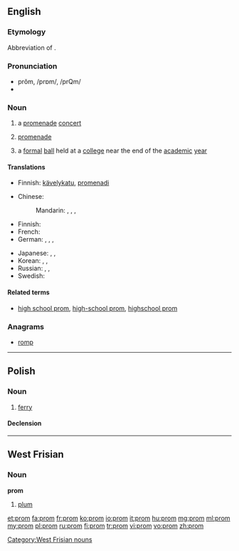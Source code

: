 ==English==

===Etymology===
Abbreviation of {{term|promenade|lang=en}}.

===Pronunciation===
* prŏm, /prɒm/, /prQm/
* {{rhymes|ɒm}}

===Noun===
{{wikipedia}}
{{en-noun}}

# {{British}} a [[promenade]] [[concert]]
# {{British|abbreviation}} [[promenade]]
# {{US}} a [[formal]] [[ball]] held at a [[college]] near the end of the [[academic]] [[year]]

====Translations====
{{trans-top|a promenade concert}}
{{trans-mid}}
{{trans-bottom}}

{{trans-top|promenade}}
* Finnish: [[kävelykatu]], [[promenadi]]
{{trans-mid}}
{{trans-bottom}}

{{trans-top|a formal ball}}
* Chinese:
*: Mandarin: {{t|cmn|畢業舞會|sc=Hani}}, {{t|cmn|毕业舞会|tr=bìyè wǔhuì|sc=Hani}}, {{t|cmn|舞會|sc=Hani}}, {{t|cmn|舞会|tr=wǔhuì|sc=Hani}}
* Finnish: {{t-|fi|tanssiaiset|p}}
* French: {{t-|fr|bal de finissants|m}}
* German: {{t+|de|Ball|m}}, {{t-|de|Abschlussball|m}}, {{t-|de|Prom|f}}, {{t+|de|Promenade|f}}
{{trans-mid}}
* Japanese: {{t-|ja|プロム|tr=puromu|sc=Jpan}}, {{t-|ja|プロムナード|tr=puromunādo|sc=Jpan}}, {{t-|ja|舞踏会|tr=ぶとうかい, butōkai|sc=Jpan}}
* Korean: {{t-|ko|프롬|tr=peurom|sc=Kore}}, {{t-|ko|프롬나드|tr=peuromnadeu|sc=Kore}}, {{t+|ko|무도회|tr=mudohoe|sc=Kore}}
* Russian: {{qualifier|студенческий}} {{t+|ru|бал|m|tr=bal|sc=Cyrl}}, {{t-|ru|выпускной вечер|m|tr=vypusknój véčer|sc=Cyrl}} {{qualifier|graduation party}}, {{qualifier|US}} {{t-|ru|пром|m|tr=prom|sc=Cyrl}}
* Swedish: {{t+|sv|bal}}
{{trans-bottom}}

====Related terms====
* [[high school prom]], [[high-school prom]], [[highschool prom]]

===Anagrams===
* [[romp#English|romp]]

----

==Polish==

===Noun===
{{head|pl|noun|g=m}}

# [[ferry]]

====Declension====
{{pl-decl-noun
|prom|promy
|promu|promów
|promowi|promom
|prom|promy
|promem|promami
|promie|promach
|promie|promy
}}

----

==West Frisian==

===Noun===
'''prom'''

# [[plum]]

[[Category:West Frisian nouns]]

[[et:prom]]
[[fa:prom]]
[[fr:prom]]
[[ko:prom]]
[[io:prom]]
[[it:prom]]
[[hu:prom]]
[[mg:prom]]
[[ml:prom]]
[[my:prom]]
[[pl:prom]]
[[ru:prom]]
[[fi:prom]]
[[tr:prom]]
[[vi:prom]]
[[vo:prom]]
[[zh:prom]]